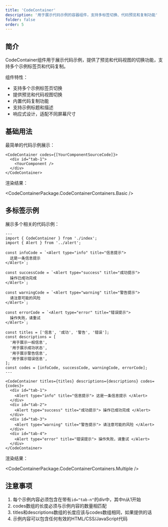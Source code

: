 ```yaml
---
title: 'CodeContainer'
description: '用于展示代码示例的容器组件，支持多标签切换、代码预览和复制功能'
folder: false
order: 5
---
```



## 简介

CodeContainer组件用于展示代码示例，提供了预览和代码视图的切换功能，支持多个示例标签页和代码复制。

组件特性：

- 支持多个示例标签页切换
- 提供预览和代码视图切换
- 内置代码复制功能
- 支持示例标题和描述
- 响应式设计，适配不同屏幕尺寸

## 基础用法

最简单的代码示例展示：

```astro 
<CodeContainer codes={[YourComponentSourceCode]}>
  <div id="tab-1">
    <YourComponent />
  </div>
</CodeContainer>
```

渲染结果：

<CodeContainerPackage.CodeContainerContainers.Basic />

## 多标签示例

展示多个相关的代码示例：

```astro
---
import { CodeContainer } from './index';
import { Alert } from '../alert';

const infoCode = `<Alert type="info" title="信息提示">
  这是一条信息提示
</Alert>`;

const successCode = `<Alert type="success" title="成功提示">
  操作已成功完成
</Alert>`;

const warningCode = `<Alert type="warning" title="警告提示">
  请注意可能的风险
</Alert>`;

const errorCode = `<Alert type="error" title="错误提示">
  操作失败，请重试
</Alert>`;

const titles = ['信息', '成功', '警告', '错误'];
const descriptions = [
  '用于展示一般信息',
  '用于展示成功状态',
  '用于展示警告信息',
  '用于展示错误信息',
];
const codes = [infoCode, successCode, warningCode, errorCode];
---

<CodeContainer titles={titles} descriptions={descriptions} codes={codes}>
  <div id="tab-1">
    <Alert type="info" title="信息提示"> 这是一条信息提示 </Alert>
  </div>
  <div id="tab-2">
    <Alert type="success" title="成功提示"> 操作已成功完成 </Alert>
  </div>
  <div id="tab-3">
    <Alert type="warning" title="警告提示"> 请注意可能的风险 </Alert>
  </div>
  <div id="tab-4">
    <Alert type="error" title="错误提示"> 操作失败，请重试 </Alert>
  </div>
</CodeContainer>
```

渲染结果：

<CodeContainerPackage.CodeContainerContainers.Multiple />

## 注意事项

1. 每个示例内容必须包含在带有`id="tab-n"`的div中，其中n从1开始
2. codes数组的长度必须与示例内容的数量相匹配
3. titles和descriptions数组的长度应该与codes数组相同，如果提供的话
4. 示例内容可以包含任何有效的HTML/CSS/JavaScript代码
